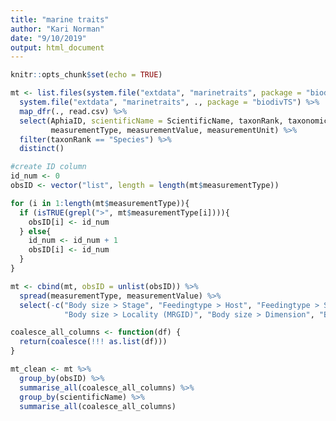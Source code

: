 ```yaml
---
title: "marine traits"
author: "Kari Norman"
date: "9/10/2019"
output: html_document
---
```


```r
knitr::opts_chunk$set(echo = TRUE)
```

```r
mt <- list.files(system.file("extdata", "marinetraits", package = "biodivTS")) %>%
  system.file("extdata", "marinetraits", ., package = "biodivTS") %>%
  map_dfr(., read.csv) %>%
  select(AphiaID, scientificName = ScientificName, taxonRank, taxonomicStatus, measurementID, 
         measurementType, measurementValue, measurementUnit) %>%
  filter(taxonRank == "Species") %>% 
  distinct()

#create ID column
id_num <- 0
obsID <- vector("list", length = length(mt$measurementType))

for (i in 1:length(mt$measurementType)){
  if (isTRUE(grepl(">", mt$measurementType[i]))){
    obsID[i] <- id_num
  } else{
    id_num <- id_num + 1
    obsID[i] <- id_num
  }
}

mt <- cbind(mt, obsID = unlist(obsID)) %>% 
  spread(measurementType, measurementValue) %>%
  select(-c("Body size > Stage", "Feedingtype > Host", "Feedingtype > Stage", 
            "Body size > Locality (MRGID)", "Body size > Dimension", "Body size > Gender"))

coalesce_all_columns <- function(df) {
  return(coalesce(!!! as.list(df)))
}

mt_clean <- mt %>%
  group_by(obsID) %>%
  summarise_all(coalesce_all_columns) %>% 
  group_by(scientificName) %>%
  summarise_all(coalesce_all_columns)
```

